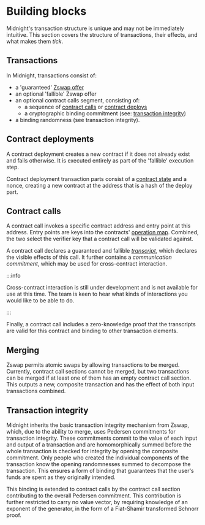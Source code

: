---
---

# Building blocks

Midnight's transaction structure is unique and may not be immediately
intuitive. This section covers the structure of transactions, their effects,
and what makes them *tick*.

## Transactions

In Midnight, transactions consist of:
- a 'guaranteed' [Zswap offer](./zswap.mdx#offers)
- an optional 'fallible' Zswap
  offer
- an optional contract calls segment, consisting of:
  - a sequence of [contract calls](#contract-calls) or [contract deploys](#contract-deployments)
  - a cryptographic binding commitment (see: [transaction integrity](#transaction-integrity))
- a binding randomness (see transaction integrity).

## Contract deployments

A contract deployment creates a new contract if it does not already exist and
fails otherwise. It is executed entirely as part of the
'fallible' execution step.

Contract deployment transaction parts consist of a [contract
state](./semantics#contract-state) and a nonce, creating a new contract at the
address that is a hash of the deploy part.

## Contract calls

A contract call invokes a specific contract address and entry point at this
address. Entry points are keys into the contracts' [operation map](./semantics#contract-state).  Combined, the two select the verifier key that a
contract call will be validated against.

A contract call declares a guaranteed and
fallible
[*transcript*](./impact#transcripts), which declares the visible effects of
this call. It further contains a *communication commitment*, which may be used
for cross-contract interaction.

:::info

Cross-contract interaction is still under development and is not available for
use at this time. The team is keen to hear what kinds of interactions you would like
to be able to do.

:::

Finally, a contract call includes a zero-knowledge proof that the transcripts
are valid for this contract and binding to other transaction elements.

## Merging

Zswap permits atomic swaps by allowing transactions to be merged.
Currently, contract call sections cannot be merged, but 
two transactions can be merged if at least one of them has an empty contract call
section. This outputs a new, composite transaction and has the effect of both
input transactions combined.

## Transaction integrity

Midnight inherits the basic transaction integrity mechanism from Zswap,
which, due to the ability to merge, uses Pedersen commitments for transaction
integrity. These commitments commit to the value of each input and output of a
transaction and are homomorphically summed before the whole transaction is
checked for integrity by opening the composite commitment. Only people who
created the individual components of the transaction know the opening
randomnesses summed to decompose the transaction. This ensures a form of
binding that guarantees that the user's funds are spent as they originally
intended.

This binding is extended to contract calls by the contract call section
contributing to the overall Pedersen commitment. This contribution is further
restricted to carry no value vector, by requiring knowledge of an exponent of
the generator, in the form of a Fiat-Shamir transformed Schnorr proof.
